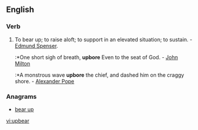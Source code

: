 ==English==

===Verb===
{{en-verb|upbears|upbearing|upbore|'''[[upbore]]''' or '''[[upborne]]'''}}

# {{transitive}} To bear up; to raise aloft; to support in an elevated situation; to sustain. - [[w:Edmund Spenser|Edmund Spenser]].
#:*One short sigh of breath, '''upbore''' Even to the seat of God. - [[w:John Milton|John Milton]]
#:*A monstrous wave '''upbore''' the chief, and dashed him on the craggy shore. - [[w:Alexander Pope|Alexander Pope]]

===Anagrams===
* [[bear up#English|bear up]]

[[vi:upbear]]